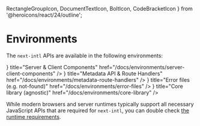   RectangleGroupIcon,
  DocumentTextIcon,
  BoltIcon,
  CodeBracketIcon
} from '@heroicons/react/24/outline';

# Environments

The `next-intl` APIs are available in the following environments:

<div className="mt-8 flex flex-col gap-4 md:w-2/3">
  <Card
    arrow
    icon={<RectangleGroupIcon />}
    title="Server & Client Components"
    href="/docs/environments/server-client-components"
  />
  <Card
    arrow
    icon={<DocumentTextIcon />}
    title="Metadata API & Route Handlers"
    href="/docs/environments/metadata-route-handlers"
  />
  <Card
    arrow
    icon={<BoltIcon />}
    title="Error files (e.g. not-found)"
    href="/docs/environments/error-files"
  />
  <Card
    arrow
    icon={<CodeBracketIcon />}
    title="Core library (agnostic)"
    href="/docs/environments/core-library"
  />
</div>

While modern browsers and server runtimes typically support all necessary JavaScript APIs that are required for `next-intl`, you can double check [the runtime requirements](/docs/environments/runtime-requirements).
